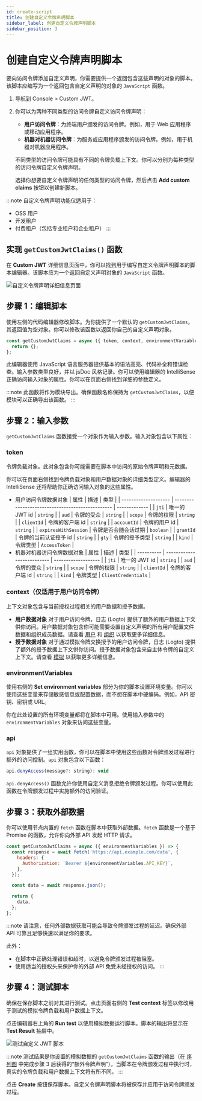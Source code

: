 ```yaml
---
id: create-script
title: 创建自定义令牌声明脚本
sidebar_label: 创建自定义令牌声明脚本
sidebar_position: 3
---
```


# 创建自定义令牌声明脚本

要向访问令牌添加自定义声明，你需要提供一个返回包含这些声明的对象的脚本。该脚本应编写为一个返回包含自定义声明的对象的 `JavaScript` 函数。

1. 导航到 <CloudLink to="/customize-jwt">Console > Custom JWT</CloudLink>。
2. 你可以为两种不同类型的访问令牌自定义访问令牌声明：

   - **用户访问令牌**：为终端用户颁发的访问令牌。例如，用于 Web 应用程序或移动应用程序。
   - **机器对机器访问令牌**：为服务或应用程序颁发的访问令牌。例如，用于机器对机器应用程序。

   不同类型的访问令牌可能具有不同的令牌负载上下文。你可以分别为每种类型的访问令牌自定义令牌声明。

   选择你想要自定义令牌声明的任何类型的访问令牌，然后点击 **Add custom claims** 按钮以创建新脚本。

:::note
自定义令牌声明功能仅适用于：

- OSS 用户
- 开发租户
- 付费租户（包括专业租户和企业租户）
  :::

## 实现 `getCustomJwtClaims()` 函数

在 **Custom JWT** 详细信息页面中，你可以找到用于编写自定义令牌声明脚本的脚本编辑器。该脚本应为一个返回自定义声明对象的 `JavaScript` 函数。

![自定义令牌声明详细信息页面](../assets/custom-jwt-detail-page.png)

## 步骤 1：编辑脚本

使用左侧的代码编辑器修改脚本。为你提供了一个默认的 `getCustomJwtClaims`，其返回值为空对象。你可以修改该函数以返回你自己的自定义声明对象。

```jsx
const getCustomJwtClaims = async ({ token, context, environmentVariables }) => {
  return {};
};
```

此编辑器使用 JavaScript 语言服务器提供基本的语法高亮、代码补全和错误检查。输入参数类型良好，并以 jsDoc 风格记录。你可以使用编辑器的 IntelliSense 正确访问输入对象的属性。你可以在页面右侧找到详细的参数定义。

:::note
此函数将作为模块导出。确保函数名称保持为 `getCustomJwtClaims`，以便模块可以正确导出该函数。
:::

## 步骤 2：输入参数

`getCustomJwtClaims` 函数接受一个对象作为输入参数。输入对象包含以下属性：

### token

令牌负载对象。此对象包含你可能需要在脚本中访问的原始令牌声明和元数据。

你可以在页面右侧找到令牌负载对象和用户数据对象的详细类型定义。编辑器的 IntelliSense 还将帮助你正确访问输入对象的这些属性。

- 用户访问令牌数据对象
  | 属性 | 描述 | 类型 |
  | -------------------- | ------------------------------------------------ | ------------- |
  | `jti` | 唯一的 JWT id | `string` |
  | `aud` | 令牌的受众 | `string` |
  | `scope` | 令牌的权限 | `string` |
  | `clientId` | 令牌的客户端 id | `string` |
  | `accountId` | 令牌的用户 id | `string` |
  | `expiresWithSession` | 令牌是否会随会话过期 | `boolean` |
  | `grantId` | 令牌的当前认证授予 id | `string` |
  | `gty` | 令牌的授予类型 | `string` |
  | `kind` | 令牌类型 | `AccessToken` |
- 机器对机器访问令牌数据对象
  | 属性 | 描述 | 类型 |
  | ---------- | -------------------------- | ------------------- |
  | `jti` | 唯一的 JWT id | `string` |
  | `aud` | 令牌的受众 | `string` |
  | `scope` | 令牌的权限 | `string` |
  | `clientId` | 令牌的客户端 id | `string` |
  | `kind` | 令牌类型 | `ClientCredentials` |

### context（仅适用于用户访问令牌）

上下文对象包含与当前授权过程相关的用户数据和授予数据。

- **用户数据对象**
  对于用户访问令牌，日志 (Logto) 提供了额外的用户数据上下文供你访问。用户数据对象包含你可能需要设置自定义声明的所有用户配置文件数据和组织成员数据。请查看 [用户](/user-management/user-data) 和 [组织](/organizations/organization-data) 以获取更多详细信息。
- **授予数据对象**
  对于通过模拟令牌交换授予的用户访问令牌，日志 (Logto) 提供了额外的授予数据上下文供你访问。授予数据对象包含来自主体令牌的自定义上下文。请查看 [模拟](/developers/user-impersonation) 以获取更多详细信息。

### environmentVariables

使用右侧的 **Set environment variables** 部分为你的脚本设置环境变量。你可以使用这些变量来存储敏感信息或配置数据，而不想在脚本中硬编码。例如，API 密钥、密钥或 URL。

你在此处设置的所有环境变量都将在脚本中可用。使用输入参数中的 `environmentVariables` 对象来访问这些变量。

### api

`api` 对象提供了一组实用函数，你可以在脚本中使用这些函数对令牌颁发过程进行额外的访问控制。`api` 对象包含以下函数：

```jsx
api.denyAccess(message?: string): void
```

`api.denyAccess()` 函数允许你使用自定义消息拒绝令牌颁发过程。你可以使用此函数在令牌颁发过程中实施额外的访问验证。

## 步骤 3：获取外部数据

你可以使用节点内置的 `fetch` 函数在脚本中获取外部数据。`fetch` 函数是一个基于 Promise 的函数，允许你向外部 API 发起 HTTP 请求。

```jsx
const getCustomJwtClaims = async ({ environmentVariables }) => {
  const response = await fetch('https://api.example.com/data', {
    headers: {
      Authorization: `Bearer ${environmentVariables.API_KEY}`,
    },
  });

  const data = await response.json();

  return {
    data,
  };
};
```

:::note
请注意，任何外部数据获取可能会导致令牌颁发过程的延迟。确保外部 API 可靠且足够快速以满足你的要求。

此外：

- 在脚本中正确处理错误和超时，以避免令牌颁发过程被阻塞。
- 使用适当的授权头来保护你的外部 API 免受未经授权的访问。
  :::

## 步骤 4：测试脚本

确保在保存脚本之前对其进行测试。点击页面右侧的 **Test context** 标签以修改用于测试的模拟令牌负载和用户数据上下文。

点击编辑器右上角的 **Run test** 以使用模拟数据运行脚本。脚本的输出将显示在 **Test Result** 抽屉中。

![测试自定义 JWT 脚本](../assets/test-custom-jwt-script.png)

:::note
测试结果是你设置的模拟数据的 `getCustomJwtClaims` 函数的输出（在 [序列图](/developers/custom-token-claims/#how-do-custom-token-claims-work) 中完成步骤 3 后获得的“额外令牌声明”）。当脚本在令牌颁发过程中执行时，真实的令牌负载和用户数据上下文将有所不同。
:::

点击 **Create** 按钮保存脚本。自定义令牌声明脚本将被保存并应用于访问令牌颁发过程。
